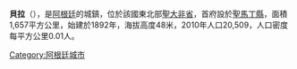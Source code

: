 {{Coord|29|28|S|60|13|W|display=title}}

'''貝拉'''（{{lang-es|Vera}}），是[[阿根廷|阿根廷]]的城鎮，位於該國東北部[[聖大非省|聖大非省]]，首府設於[[聖馬丁縣_(聖大非省)|聖馬丁縣]]，面積1,657平方公里，始建於1892年，海拔高度48米，2010年人口20,509，人口密度每平方公里0.01人。

{{Argentina-geo-stub}}
[[Category:阿根廷城市|Category:阿根廷城市]]
